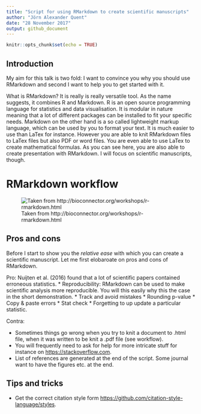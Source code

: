 ```yaml
---
title: "Script for using RMarkdown to create scientific manuscripts"
author: "Jörn Alexander Quent"
date: "28 November 2017"
output: github_document
---
```


```r
knitr::opts_chunk$set(echo = TRUE)
```

## Introduction
My aim for this talk is two fold: I want to convince you why you should use RMarkdown and second I want to help you to get started with it.

What is RMarkdown? It is really is really versatile tool. As the name suggests, it combines R and Markdown. R is an open source programming language for statistics and data visualisation. It is modular in nature meaning that a lot of different packages can be installed to fit your specific needs. Markdown on the other hand is a so called lightweight markup language, which can be used by you to format your text. It is much easier to use than LaTex for instance. However you are able to knit RMarkdown files to LaTex files but also PDF or word files. You are even able to use LaTex to create mathematical formulas. As you can see here, you are also able to create presentation with RMarkdown. I will focus on scientific manuscripts, though. 

# RMarkdown workflow

![Taken from http://bioconnector.org/workshops/r-rmarkdown.html](rmarkdown-workflow.png)

## Pros and cons
Before I start to show you the *relative ease* with which you can create a scientific manuscript. Let me first elobaroate on pros and cons of RMarkdown.

Pro:
Nuijten et al. (2016) found that a lot of scientific papers contained erroneous statistics. 
* Reproducibility: RMarkdown can be used to make scientific analysis more reproducible. You will this easily why this the case in the short demonstration. 
* Track and avoid mistakes
      * Rounding p-value
      * Copy & paste errors
      * Stat check
      * Forgetting to up update a particular statistic.
      
Contra:

* Sometimes things go wrong when you try to knit a document to .html file, when it was written to be knit a .pdf file (see workflow). 
* You will frequently need to ask for help for more intricate stuff for instance on [https://stackoverflow.com](https://stackoverflow.com).
* List of references are generated at the end of the script. Some journal want to have the figures etc. at the end. 



## Tips and tricks
* Get the correct citation style form [https://github.com/citation-style-language/styles](https://github.com/citation-style-language/styles).
